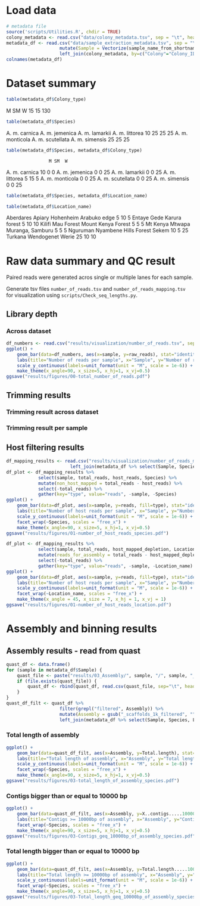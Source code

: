 # Load data

```r
# metadata file
source('scripts/Utilities.R', chdir = TRUE)
colony_metadata <- read.csv("data/colony_metadata.tsv", sep = "\t", header = T)
metadata_df <- read.csv("data/sample_extraction_metadata.tsv", sep = "\t", header = T) %>%
                    mutate(Sample = Vectorize(sample_name_from_shortname)(Label)) %>%
                    left_join(colony_metadata, by=c("Colony"="Colony_ID"))
colnames(metadata_df)
```

# Dataset summary

```r
table(metadata_df$Colony_type)
```
 M  SM   W 
 15  15 130 

```r
table(metadata_df$Species)
```
A. m. carnica   A. m. jemenica   A. m. lamarkii   A. m. littorea 
              10               25               25               25 
 A. m. monticola A. m. scutellata   A. m. simensis 
              25               25               25

```r
table(metadata_df$Species, metadata_df$Colony_type)
```
                    M SM  W
  A. m. carnica    10  0  0
  A. m. jemenica    0  0 25
  A. m. lamarkii    0  0 25
  A. m. littorea    5 15  5
  A. m. monticola   0  0 25
  A. m. scutellata  0  0 25
  A. m. simensis    0  0 25

```r
table(metadata_df$Species, metadata_df$Location_name)
```

```r
table(metadata_df$Location_name)
```
Aberdares      Apiary Hohenheim          Arabuko edge 
                    5                    10                     5 
               Entaye                  Gede         Karura forest 
                    5                    10                    10 
               Kilifi            Mau Forest    Mount Kenya Forest 
                    5                     5                     5 
             Mt Kenya                Mtwapa      Muranga, Samburu 
                    5                     5                     5 
             Nguruman Nyambene Hills Forest                 Sekem 
                   10                     5                    25 
              Turkana            Wendogenet                 Werie 
                   25                    10                    10

# Raw data summary and QC result

Paired reads were generated acros single or multiple lanes for each sample.

Generate tsv files `number_of_reads.tsv` and `number_of_reads_mapping.tsv` for visualization using `scripts/Check_seq_lengths.py`.

## Library depth

### Across dataset

```r
df_numbers <- read.csv("results/visualization/number_of_reads.tsv", sep="\t", row.names=NULL, header=T)
ggplot() +
    geom_bar(data=df_numbers, aes(x=sample, y=raw_reads), stat="identity") +
    labs(title="Number of reads per sample", x="Sample", y="Number of reads") +
    scale_y_continuous(labels=unit_format(unit = "M", scale = 1e-6)) +
    make_theme(x_angle=90, x_size=5, x_hj=1, x_vj=0.5)
ggsave("results/figures/00-total_number_of_reads.pdf")
```

## Trimming results

### Trimming result across dataset

### Trimming result per sample

## Host filtering results

```r
df_mapping_results <- read.csv("results/visualization/number_of_reads_mapping.tsv", sep="\t", row.names=NULL, header=T) %>%
                        left_join(metadata_df %>% select(Sample, Species, Location_name, Colony_type), by=c("sample"="Sample"))
df_plot <- df_mapping_results %>%
            select(sample, total_reads, host_reads, Species) %>%
            mutate(non_host_mapped = total_reads - host_reads) %>%
            select(-total_reads) %>%
            gather(key="type", value="reads", -sample, -Species)
ggplot() +
    geom_bar(data=df_plot, aes(x=sample, y=reads, fill=type), stat="identity") +
    labs(title="Number of host reads per sample", x="Sample", y="Number of host reads") +
    scale_y_continuous(labels=unit_format(unit = "M", scale = 1e-6)) +
    facet_wrap(~Species, scales = "free_x") +
    make_theme(x_angle=90, x_size=5, x_hj=1, x_vj=0.5)
ggsave("results/figures/01-number_of_host_reads_species.pdf")
```

```r
df_plot <- df_mapping_results %>%
            select(sample, total_reads, host_mapped_depletion, Location_name) %>%
            mutate(reads_for_assembly = total_reads - host_mapped_depletion) %>%
            select(-total_reads) %>%
            gather(key="type", value="reads", -sample, -Location_name)
ggplot() +
    geom_bar(data=df_plot, aes(x=sample, y=reads, fill=type), stat="identity") +
    labs(title="Number of host reads per sample", x="Sample", y="Number of host reads") +
    scale_y_continuous(labels=unit_format(unit = "M", scale = 1e-6)) +
    facet_wrap(~Location_name, scales = "free_x") +
    make_theme(x_angle = 45, x_size = 7, x_hj = 1, x_vj = 1)
ggsave("results/figures/01-number_of_host_reads_location.pdf")
```

# Assembly and binning results

## Assembly results - read from quast

```r
quast_df <- data.frame()
for (sample in metadata_df$Sample) {
    quast_file <- paste("results/03_Assembly/", sample, "/", sample, "_quast_report/transposed_report.tsv", sep="")
    if (file.exists(quast_file)) {
        quast_df <- rbind(quast_df, read.csv(quast_file, sep="\t", header=T))
    }
}
quast_df_filt <- quast_df %>%
                    filter(grepl("filtered", Assembly)) %>%
                    mutate(Assembly = gsub("_scaffolds_1k_filtered", "", Assembly)) %>%
                    left_join(metadata_df %>% select(Sample, Species, Location_name, Colony_type), by=c("Assembly"="Sample"))
```
### Total length of assembly

```r
ggplot() +
    geom_bar(data=quast_df_filt, aes(x=Assembly, y=Total.length), stat="identity") +
    labs(title="Total length of assembly", x="Assembly", y="Total length") +
    scale_y_continuous(labels=unit_format(unit = "M", scale = 1e-6)) +
    facet_wrap(~Species, scales = "free_x") +
    make_theme(x_angle=90, x_size=5, x_hj=1, x_vj=0.5)
ggsave("results/figures/03-total_length_of_assembly_species.pdf")
```

### Contigs bigger than or equal to 10000 bp

```r
ggplot() +
    geom_bar(data=quast_df_filt, aes(x=Assembly, y=X..contigs.....10000.bp.), stat="identity") +
    labs(title="Contigs >= 10000bp of assembly", x="Assembly", y="Contigs >= 10000bp") +
    facet_wrap(~Species, scales = "free_x") +
    make_theme(x_angle=90, x_size=5, x_hj=1, x_vj=0.5)
ggsave("results/figures/03-Contigs_geq_10000bp_of_assembly_species.pdf")
```

### Total length bigger than or equal to 10000 bp

```r
ggplot() +
    geom_bar(data=quast_df_filt, aes(x=Assembly, y=Total.length.....1000.bp.), stat="identity") +
    labs(title="Total length >= 10000bp of assembly", x="Assembly", y="Total length >= 10000bp") +
    scale_y_continuous(labels=unit_format(unit = "M", scale = 1e-6)) +
    facet_wrap(~Species, scales = "free_x") +
    make_theme(x_angle=90, x_size=5, x_hj=1, x_vj=0.5)
ggsave("results/figures/03-Total_length_geq_10000bp_of_assembly_species.pdf")
```
